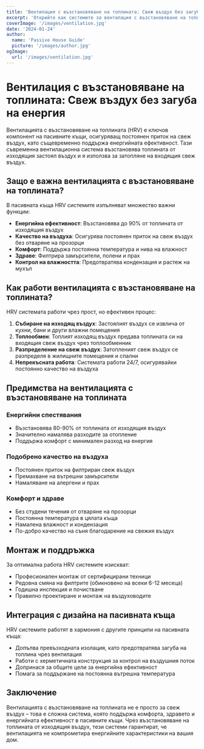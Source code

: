```yaml
---
title: 'Вентилация с възстановяване на топлината: Свеж въздух без загуба на енергия'
excerpt: 'Открийте как системите за вентилация с възстановяване на топлината осигуряват свеж въздух, като същевременно поддържат енергийната ефективност в пасивните къщи.'
coverImage: '/images/ventilation.jpg'
date: '2024-01-24'
author:
  name: 'Passive House Guide'
  picture: '/images/author.jpg'
ogImage:
  url: '/images/ventilation.jpg'
---
```


# Вентилация с възстановяване на топлината: Свеж въздух без загуба на енергия

Вентилацията с възстановяване на топлината (HRV) е ключов компонент на пасивните къщи, осигуряващ постоянен приток на свеж въздух, като същевременно поддържа енергийната ефективност. Тази съвременна вентилационна система възстановява топлината от изходящия застоял въздух и я използва за затопляне на входящия свеж въздух.

## Защо е важна вентилацията с възстановяване на топлината?

В пасивната къща HRV системите изпълняват множество важни функции:

- **Енергийна ефективност**: Възстановява до 90% от топлината от изходящия въздух
- **Качество на въздуха**: Осигурява постоянен приток на свеж въздух без отваряне на прозорци
- **Комфорт**: Поддържа постоянна температура и нива на влажност
- **Здраве**: Филтрира замърсители, полени и прах
- **Контрол на влажността**: Предотвратява кондензация и растеж на мухъл

## Как работи вентилацията с възстановяване на топлината?

HRV системата работи чрез прост, но ефективен процес:

1. **Събиране на изходящ въздух**: Застоялият въздух се извлича от кухни, бани и други влажни помещения
2. **Топлообмен**: Топлият изходящ въздух предава топлината си на входящия свеж въздух чрез топлообменник
3. **Разпределение на свеж въздух**: Затопленият свеж въздух се разпределя в жилищните помещения и спални
4. **Непрекъсната работа**: Системата работи 24/7, осигурявайки постоянно качество на въздуха

## Предимства на вентилацията с възстановяване на топлината

### Енергийни спестявания
- Възстановява 80-90% от топлината от изходящия въздух
- Значително намалява разходите за отопление
- Поддържа комфорт с минимален разход на енергия

### Подобрено качество на въздуха
- Постоянен приток на филтриран свеж въздух
- Премахване на вътрешни замърсители
- Намаляване на алергени и прах

### Комфорт и здраве
- Без студени течения от отваряне на прозорци
- Постоянна температура в цялата къща
- Намалена влажност и кондензация
- По-добро качество на съня благодарение на свежия въздух

## Монтаж и поддръжка

За оптимална работа HRV системите изискват:

- Професионален монтаж от сертифицирани техници
- Редовна смяна на филтрите (обикновено на всеки 6-12 месеца)
- Годишна инспекция и почистване
- Правилно проектиране и монтаж на въздуховодите

## Интеграция с дизайна на пасивната къща

HRV системите работят в хармония с другите принципи на пасивната къща:

- Допълва превъзходната изолация, като предотвратява загуба на топлина чрез вентилация
- Работи с херметичната конструкция за контрол на въздушния поток
- Допринася за общите цели за енергийна ефективност
- Помага за поддържане на постоянна вътрешна температура

## Заключение

Вентилацията с възстановяване на топлината не е просто за свеж въздух – това е сложна система, която поддържа комфорта, здравето и енергийната ефективност в пасивните къщи. Чрез възстановяване на топлината от изходящия въздух, тези системи гарантират, че вентилацията не компрометира енергийните характеристики на вашия дом.
